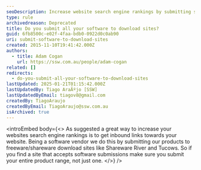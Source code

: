 ```yaml
---
seoDescription: Increase website search engine rankings by submitting software products to reputable download sites and leveraging inbound links.
type: rule
archivedreason: Deprecated
title: Do you submit all your software to download sites?
guid: 6fb8500c-e02f-4faa-bdb0-0922d0c0ab90
uri: submit-software-to-download-sites
created: 2015-11-10T19:41:42.000Z
authors:
  - title: Adam Cogan
    url: https://ssw.com.au/people/adam-cogan
related: []
redirects:
  - do-you-submit-all-your-software-to-download-sites
lastUpdated: 2025-01-21T01:15:42.000Z
lastUpdatedBy: Tiago AraÃºjo [SSW]
lastUpdatedByEmail: tiagov8@gmail.com
createdBy: TiagoAraujo
createdByEmail: TiagoAraujo@ssw.com.au
isArchived: true
---
```


<introEmbed
  body={<>
As suggested a great way to increase your websites search engine rankings is to get inbound links towards your website. Being a software vendor we do this by submitting our products to freeware/shareware download sites like Shareware River and Tucows. So if you find a site that accepts software submissions make sure you submit your entire product range, not just one.
  </>}
/>
